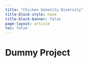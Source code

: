 ```yaml
---
title: "Chicken Genetity Diversity"
title-block-style: none
title-block-banner: false
page-layout: article
toc: false    
---
```


# Dummy Project